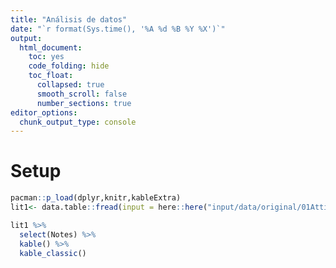 ```yaml
---
title: "Análisis de datos"
date: "`r format(Sys.time(), '%A %d %B %Y %X')`"
output: 
  html_document: 
    toc: yes
    code_folding: hide
    toc_float: 
      collapsed: true
      smooth_scroll: false
      number_sections: true
editor_options: 
  chunk_output_type: console
---
```


# Setup

```r
pacman::p_load(dplyr,knitr,kableExtra)  
lit1<- data.table::fread(input = here::here("input/data/original/01Attitudes Market.csv")) 

lit1 %>% 
  select(Notes) %>% 
  kable() %>% 
  kable_classic()
```



